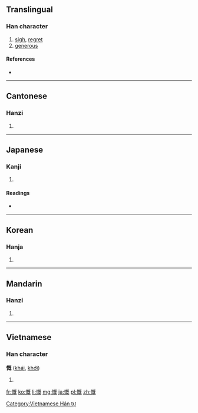 ==Translingual==

===Han character===
{{Han char|rn=61|rad=心|as=09|sn=12|four=9101<sub>4</sub>|canj=心日戈山 (PAIU)}}

# [[sigh]], [[regret]]
# [[generous]]

====References====
* {{Han ref|kx=0399.240|dkj=11122|dj=0739.110|hdz=42331.120|uh=6168|ud=24936|bh=B46E|bd=46190}}

----

==Cantonese==

===Hanzi===
{{yue-hanzi|jyut=|y=koi3}}

# {{defn|Cantonese|sort=心09}}

----

==Japanese==

===Kanji===
{{ja-kanji|grade=c|rs=心09}}

# {{defn|Japanese|sort=心09}}

====Readings====
* {{ja-readings|on=[[がい]] (gai), [[かい]] (kai)|kun=[[なげく]] (nageku)}}

----

==Korean==

===Hanja===
{{ko-hanja|hangeul=개|eumhun=|rv=gae|mr=kae|y=kay}}

# {{defn|Korean|sort=心09}}

----

==Mandarin==

===Hanzi===
{{cmn-hanzi|pin=[[kǎi]] ([[kai3]])|wg=k'ai<sup>3</sup>}}

# {{defn|Mandarin|sort=心09}}

----

==Vietnamese==

===Han character===
'''慨''' ([[khái]], [[khới]])

# {{defn|Vietnamese}}

[[Category:Vietnamese Hán tự]]

[[fr:慨]]
[[ko:慨]]
[[li:慨]]
[[mg:慨]]
[[ja:慨]]
[[pl:慨]]
[[zh:慨]]